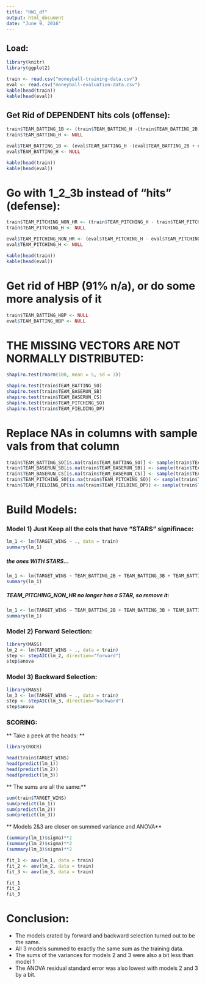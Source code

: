 ```yaml
---
title: "HW1_df"
output: html_document
date: "June 9, 2016"
---
```


## Load:

```r
library(knitr)
library(ggplot2)

train <- read.csv("moneyball-training-data.csv")
eval <- read.csv("moneyball-evaluation-data.csv")
kable(head(train))
kable(head(eval))
```

## Get Rid of DEPENDENT hits cols (offense):

```r
train$TEAM_BATTING_1B <- (train$TEAM_BATTING_H -(train$TEAM_BATTING_2B + train$TEAM_BATTING_3B + train$TEAM_BATTING_HR))
train$TEAM_BATTING_H <- NULL

eval$TEAM_BATTING_1B <- (eval$TEAM_BATTING_H -(eval$TEAM_BATTING_2B + eval$TEAM_BATTING_3B + eval$TEAM_BATTING_HR))
eval$TEAM_BATTING_H <- NULL

kable(head(train))
kable(head(eval))
```

# Go with 1_2_3b instead of "hits" (defense):

```r
train$TEAM_PITCHING_NON_HR <- (train$TEAM_PITCHING_H - train$TEAM_PITCHING_HR)
train$TEAM_PITCHING_H <- NULL

eval$TEAM_PITCHING_NON_HR <- (eval$TEAM_PITCHING_H - eval$TEAM_PITCHING_HR)
eval$TEAM_PITCHING_H <- NULL

kable(head(train))
kable(head(eval))
```

# Get rid of HBP (91% n/a), or do some more analysis of it

```r
train$TEAM_BATTING_HBP <- NULL
eval$TEAM_BATTING_HBP <- NULL
```

# THE MISSING VECTORS ARE NOT NORMALLY DISTRIBUTED:

```r
shapiro.test(rnorm(100, mean = 5, sd = 3))

shapiro.test(train$TEAM_BATTING_SO)
shapiro.test(train$TEAM_BASERUN_SB)
shapiro.test(train$TEAM_BASERUN_CS)
shapiro.test(train$TEAM_PITCHING_SO)
shapiro.test(train$TEAM_FIELDING_DP)
```

# Replace NAs in columns with sample vals from that column

```r
train$TEAM_BATTING_SO[is.na(train$TEAM_BATTING_SO)] <- sample(train$TEAM_BATTING_SO[!is.na(train$TEAM_BATTING_SO)])
train$TEAM_BASERUN_SB[is.na(train$TEAM_BASERUN_SB)] <- sample(train$TEAM_BASERUN_SB[!is.na(train$TEAM_BASERUN_SB)])
train$TEAM_BASERUN_CS[is.na(train$TEAM_BASERUN_CS)] <- sample(train$TEAM_BASERUN_CS[!is.na(train$TEAM_BASERUN_CS)])
train$TEAM_PITCHING_SO[is.na(train$TEAM_PITCHING_SO)] <- sample(train$TEAM_PITCHING_SO[!is.na(train$TEAM_PITCHING_SO)])
train$TEAM_FIELDING_DP[is.na(train$TEAM_FIELDING_DP)] <- sample(train$TEAM_FIELDING_DP[!is.na(train$TEAM_FIELDING_DP)])
```

# Build Models:

### Model 1) Just Keep all the cols that have "STARS" signifinace:

```r
lm_1 <- lm(TARGET_WINS ~ ., data = train)
summary(lm_1)
```

##### the ones WITH STARS...

```r
lm_1 <- lm(TARGET_WINS ~ TEAM_BATTING_2B + TEAM_BATTING_3B + TEAM_BATTING_HR + TEAM_BASERUN_SB + TEAM_PITCHING_SO + TEAM_FIELDING_E + TEAM_FIELDING_DP + TEAM_BATTING_1B + TEAM_PITCHING_NON_HR, data = train)
summary(lm_1)
```

##### TEAM_PITCHING_NON_HR no longer has a STAR, so remove it:

```r
lm_1 <- lm(TARGET_WINS ~ TEAM_BATTING_2B + TEAM_BATTING_3B + TEAM_BATTING_HR + TEAM_BASERUN_SB + TEAM_PITCHING_SO + TEAM_FIELDING_E + TEAM_FIELDING_DP + TEAM_BATTING_1B, data = train)
summary(lm_1)
```

### Model 2) Forward Selection:

```r
library(MASS)
lm_2 <- lm(TARGET_WINS ~ ., data = train)
step <- stepAIC(lm_2, direction="forward")
step$anova

```

### Model 3) Backward Selection:

```r
library(MASS)
lm_3 <- lm(TARGET_WINS ~ ., data = train)
step <- stepAIC(lm_3, direction="backward")
step$anova

```

### SCORING:

** Take a peek at the heads: **

```r
library(ROCR)

head(train$TARGET_WINS)
head(predict(lm_1))
head(predict(lm_2))
head(predict(lm_3))
```

** The sums are all the same:**

```r
sum(train$TARGET_WINS)
sum(predict(lm_1))
sum(predict(lm_2))
sum(predict(lm_3))
```

** Models 2&3 are closer on summed variance and ANOVA**

```r
(summary(lm_1)$sigma)**2
(summary(lm_2)$sigma)**2
(summary(lm_3)$sigma)**2

fit_1 <- aov(lm_1, data = train)
fit_2 <- aov(lm_2, data = train)
fit_3 <- aov(lm_3, data = train)

fit_1
fit_2
fit_3

```

# Conclusion:

* The models crated by forward and backward selection turned out to be the same.  
* All 3 models summed to exactly the same sum as the training data.
* The sums of the variances for models 2 and 3 were also a bit less than model 1
* The ANOVA residual standard error was also lowest with models 2 and 3 by a bit.